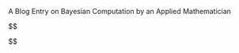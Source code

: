 ::: {.hidden}

::: {.content-visible when-format="html"}

A Blog Entry on Bayesian Computation by an Applied Mathematician

$$

\renewcommand{\P}{\operatorname{P}}\newcommand{\E}{\operatorname{E}}
\newcommand{\R}{\mathbb{R}}\newcommand{\F}{\mathcal{F}}
\newcommand{\abs}[1]{\lvert#1\rvert}\newcommand{\Abs}[1]{\left|#1\right|}\newcommand{\ABs}[1]{\biggl|#1\biggr|}\newcommand{\norm}[1]{\|#1\|}\newcommand{\Norm}[1]{\left\|#1\right\|}\newcommand{\NOrm}[1]{\biggl\|#1\biggr\|}\newcommand{\Brace}[1]{\left\{#1\right\}}\newcommand{\BRace}[1]{\biggl\{#1\biggr\}}\newcommand{\paren}[1]{\left(#1\right)}\newcommand{\Paren}[1]{\biggr(#1\biggl)}\newcommand{\brac}[1]{\langle#1\rangle}\newcommand{\Brac}[1]{\left\langle#1\right\rangle}\newcommand{\BRac}[1]{\biggl\langle#1\biggr\rangle}\newcommand{\bra}[1]{\left\langle#1\right|}\newcommand{\ket}[1]{\left|#1\right\rangle}\newcommand{\Square}[1]{\left[#1\right]}\newcommand{\SQuare}[1]{\biggl[#1\biggr]}\newcommand{\rN}{\operatorname{N}}\newcommand{\ov}[1]{\overline{#1}}\newcommand{\un}[1]{\underline{#1}}\newcommand{\wt}[1]{\widetilde{#1}}\newcommand{\wh}[1]{\widehat{#1}}\newcommand{\pp}[2]{\frac{\partial #1}{\partial #2}}\newcommand{\ppp}[3]{\frac{\partial #1}{\partial #2\partial #3}}\newcommand{\dd}[2]{\frac{d #1}{d #2}}\newcommand{\floor}[1]{\lfloor#1\rfloor}\newcommand{\Floor}[1]{\left\lfloor#1\right\rfloor}\newcommand{\ceil}[1]{\lceil#1\rceil}\newcommand{\ocinterval}[1]{(#1]}\newcommand{\cointerval}[1]{[#1)}\newcommand{\COinterval}[1]{\left[#1\right)}\newcommand{\iso}{\overset{\sim}{\to}}



\newcommand{\y}{\b{y}}\newcommand{\mi}{\,|\,}\newcommand{\Mark}{\mathrm{Mark}}
\newcommand{\argmax}{\operatorname*{argmax}}\newcommand{\argmin}{\operatorname*{argmin}}

\newcommand{\pr}{\mathrm{pr}}\newcommand{\Conv}{\operatorname{Conv}}\newcommand{\cU}{\mathcal{U}}
\newcommand{\Map}{\mathrm{Map}}\newcommand{\dom}{\mathrm{Dom}\;}\newcommand{\cod}{\mathrm{Cod}\;}\newcommand{\supp}{\mathrm{supp}\;}
\newcommand{\grad}{\operatorname{grad}}\newcommand{\rot}{\operatorname{rot}}\renewcommand{\div}{\operatorname{div}}\newcommand{\tr}{\operatorname{tr}}\newcommand{\Tr}{\operatorname{Tr}}\newcommand{\KL}{\operatorname{KL}}\newcommand{\JS}{\operatorname{JS}}\newcommand{\ESS}{\operatorname{ESS}}\newcommand{\MSE}{\operatorname{MSE}}\newcommand{\erf}{\operatorname{erf}}\newcommand{\arctanh}{\operatorname{arctanh}}\newcommand{\pl}{\operatorname{pl}}\newcommand{\minimize}{\operatorname{minimize}}\newcommand{\subjectto}{\operatorname{subject to}}\newcommand{\sinc}{\operatorname{sinc}}\newcommand{\Ent}{\operatorname{Ent}}\newcommand{\Polya}{\operatorname{Polya}}\newcommand{\Exp}{\operatorname{Exp}}\newcommand{\codim}{\operatorname{codim}}\newcommand{\sgn}{\operatorname{sgn}}\newcommand{\rank}{\operatorname{rank}}

\newcommand{\vctr}[2]{\begin{pmatrix}#1\\#2\end{pmatrix}}\newcommand{\vctrr}[3]{\begin{pmatrix}#1\\#2\\#3\end{pmatrix}}\newcommand{\mtrx}[4]{\begin{pmatrix}#1&#2\\#3&#4\end{pmatrix}}\newcommand{\smtrx}[4]{\paren{\begin{smallmatrix}#1&#2\\#3&#4\end{smallmatrix}}}\newcommand{\Ker}{\mathrm{Ker}\;}\newcommand{\Coker}{\mathrm{Coker}\;}\newcommand{\Coim}{\mathrm{Coim}\;}\newcommand{\lcm}{\mathrm{lcm}}\newcommand{\GL}{\mathrm{GL}}\newcommand{\SL}{\mathrm{SL}}\newcommand{\alt}{\mathrm{alt}}

\renewcommand{\Re}{\mathrm{Re}\;}\renewcommand{\Im}{\mathrm{Im}\,}\newcommand{\Gal}{\mathrm{Gal}}\newcommand{\PGL}{\mathrm{PGL}}\newcommand{\PSL}{\mathrm{PSL}}\newcommand{\Log}{\mathrm{Log}\,}\newcommand{\Res}{\mathrm{Res}\,}\newcommand{\on}{\mathrm{on}\;}\newcommand{\hatC}{\widehat{\C}}\newcommand{\hatR}{\hat{\R}}\newcommand{\PV}{\mathrm{P.V.}}\newcommand{\diam}{\mathrm{diam}}\newcommand{\Area}{\mathrm{Area}}\newcommand{\Lap}{\Laplace}\newcommand{\f}{\mathbf{f}}\newcommand{\cR}{\mathcal{R}}\newcommand{\const}{\mathrm{const.}}\newcommand{\Om}{\Omega}\newcommand{\Cinf}{C^\infty}\newcommand{\ep}{\epsilon}\newcommand{\dist}{\mathrm{dist}}\newcommand{\opart}{\o{\partial}}\newcommand{\Length}{\mathrm{Length}}

\newcommand{\cA}{\mathcal{A}}\newcommand{\cO}{\mathcal{O}}\newcommand{\cW}{\mathcal{W}}\renewcommand{\O}{\mathcal{O}}\renewcommand{\S}{\mathcal{S}}\newcommand{\U}{\mathcal{U}}\newcommand{\V}{\mathrm{V}}\newcommand{\N}{\mathbb{N}}\newcommand{\bN}{\mathbb{N}}\newcommand{\C}{\mathrm{C}}\newcommand{\bC}{\mathbb{C}}\newcommand{\Z}{\mathcal{Z}}\newcommand{\Q}{\mathbb{Q}}\newcommand{\bQ}{\mathbb{Q}}\newcommand{\TV}{\mathrm{TV}}\newcommand{\ORD}{\mathrm{ORD}}\newcommand{\Card}{\mathrm{Card}\,}\newcommand{\Top}{\mathrm{Top}}\newcommand{\Disc}{\mathrm{Disc}}\newcommand{\Codisc}{\mathrm{Codisc}}\newcommand{\CoDisc}{\mathrm{CoDisc}}\newcommand{\Ult}{\mathrm{Ult}}\newcommand{\ord}{\mathrm{ord}}\newcommand{\bS}{\mathbb{S}}\newcommand{\PConn}{\mathrm{PConn}}\newcommand{\mult}{\mathrm{mult}}\newcommand{\inv}{\mathrm{inv}}

\newcommand{\Der}{\mathrm{Der}}\newcommand{\osub}{\overset{\mathrm{open}}{\subset}}\newcommand{\osup}{\overset{\mathrm{open}}{\supset}}\newcommand{\al}{\alpha}\newcommand{\K}{\mathbb{K}}\newcommand{\Sp}{\mathrm{Sp}}\newcommand{\g}{\mathfrak{g}}\newcommand{\h}{\mathfrak{h}}\newcommand{\Imm}{\mathrm{Imm}}\newcommand{\Imb}{\mathrm{Imb}}\newcommand{\Gr}{\mathrm{Gr}}

\newcommand{\Ad}{\mathrm{Ad}}\newcommand{\finsupp}{\mathrm{fin\;supp}}\newcommand{\SO}{\mathrm{SO}}\newcommand{\SU}{\mathrm{SU}}\newcommand{\acts}{\curvearrowright}\newcommand{\mono}{\hookrightarrow}\newcommand{\epi}{\twoheadrightarrow}\newcommand{\Stab}{\mathrm{Stab}}\newcommand{\nor}{\mathrm{nor}}\newcommand{\T}{\mathbb{T}}\newcommand{\Aff}{\mathrm{Aff}}\newcommand{\rsup}{\triangleright}\newcommand{\subgrp}{\overset{\mathrm{subgrp}}{\subset}}\newcommand{\Ext}{\mathrm{Ext}}\newcommand{\sbs}{\subset}\newcommand{\sps}{\supset}\newcommand{\In}{\mathrm{in}\;}\newcommand{\Tor}{\mathrm{Tor}}\newcommand{\p}{\b{p}}\newcommand{\q}{\mathfrak{q}}\newcommand{\m}{\mathfrak{m}}\newcommand{\cS}{\mathcal{S}}\newcommand{\Frac}{\mathrm{Frac}\,}\newcommand{\Spec}{\mathrm{Spec}\,}\newcommand{\bA}{\mathbb{A}}\newcommand{\Sym}{\mathrm{Sym}}\newcommand{\Ann}{\mathrm{Ann}}\newcommand{\Her}{\mathrm{Her}}\newcommand{\Bil}{\mathrm{Bil}}\newcommand{\Ses}{\mathrm{Ses}}\newcommand{\FVS}{\mathrm{FVS}}

\newcommand{\Ho}{\mathrm{Ho}}\newcommand{\CW}{\mathrm{CW}}\newcommand{\lc}{\mathrm{lc}}\newcommand{\cg}{\mathrm{cg}}\newcommand{\Fib}{\mathrm{Fib}}\newcommand{\Cyl}{\mathrm{Cyl}}\newcommand{\Ch}{\mathrm{Ch}}
\newcommand{\rP}{\mathrm{P}}\newcommand{\rE}{\mathrm{E}}\newcommand{\e}{\b{e}}\renewcommand{\k}{\b{k}}\newcommand{\Christ}[2]{\begin{Bmatrix}#1\\#2\end{Bmatrix}}\renewcommand{\Vec}[1]{\overrightarrow{\mathrm{#1}}}\newcommand{\hen}[1]{\mathrm{#1}}\renewcommand{\b}[1]{\boldsymbol{#1}}

\newcommand{\Inc}{\mathrm{Inc}}\newcommand{\aInc}{\mathrm{aInc}}\newcommand{\HS}{\mathrm{HS}}\newcommand{\loc}{\mathrm{loc}}\newcommand{\Lh}{\mathrm{L.h.}}\newcommand{\Epi}{\mathrm{Epi}}\newcommand{\slim}{\mathrm{slim}}\newcommand{\Ban}{\mathrm{Ban}}\newcommand{\Hilb}{\mathrm{Hilb}}\newcommand{\Ex}{\mathrm{Ex}}\newcommand{\Co}{\mathrm{Co}}\newcommand{\sa}{\mathrm{sa}}\newcommand{\nnorm}[1]{{\left\vert\kern-0.25ex\left\vert\kern-0.25ex\left\vert #1 \right\vert\kern-0.25ex\right\vert\kern-0.25ex\right\vert}}\newcommand{\dvol}{\mathrm{dvol}}\newcommand{\Sconv}{\mathrm{Sconv}}\newcommand{\I}{\mathcal{I}}\newcommand{\nonunital}{\mathrm{nu}}\newcommand{\cpt}{\mathrm{cpt}}\newcommand{\lcpt}{\mathrm{lcpt}}\newcommand{\com}{\mathrm{com}}\newcommand{\Haus}{\mathrm{Haus}}\newcommand{\proper}{\mathrm{proper}}\newcommand{\infinity}{\mathrm{inf}}\newcommand{\TVS}{\mathrm{TVS}}\newcommand{\ess}{\mathrm{ess}}\newcommand{\ext}{\mathrm{ext}}\newcommand{\Index}{\mathrm{Index}\;}\newcommand{\SSR}{\mathrm{SSR}}\newcommand{\vs}{\mathrm{vs.}}\newcommand{\fM}{\mathfrak{M}}\newcommand{\EDM}{\mathrm{EDM}}\newcommand{\Tw}{\mathrm{Tw}}\newcommand{\fC}{\mathfrak{C}}\newcommand{\bn}{\boldsymbol{n}}\newcommand{\br}{\boldsymbol{r}}\newcommand{\Lam}{\Lambda}\newcommand{\lam}{\lambda}\newcommand{\one}{\mathbf{1}}\newcommand{\dae}{\text{-a.e.}}\newcommand{\das}{\text{-a.s.}}\newcommand{\td}{\text{-}}\newcommand{\RM}{\mathrm{RM}}\newcommand{\BV}{\mathrm{BV}}\newcommand{\normal}{\mathrm{normal}}\newcommand{\lub}{\mathrm{lub}\;}\newcommand{\Graph}{\mathrm{Graph}}\newcommand{\Ascent}{\mathrm{Ascent}}\newcommand{\Descent}{\mathrm{Descent}}\newcommand{\BIL}{\mathrm{BIL}}\newcommand{\fL}{\mathfrak{L}}\newcommand{\De}{\Delta}

\newcommand{\calA}{\mathcal{A}}\newcommand{\calB}{\mathcal{B}}\newcommand{\D}{\mathcal{D}}\newcommand{\Y}{\mathcal{Y}}\newcommand{\calC}{\mathcal{C}}\renewcommand{\ae}{\mathrm{a.e.}\;}\newcommand{\cZ}{\mathcal{Z}}\newcommand{\fF}{\mathfrak{F}}\newcommand{\fI}{\mathfrak{I}}\newcommand{\rV}{\mathrm{V}}\newcommand{\cE}{\mathcal{E}}\newcommand{\sMap}{\sigma\textrm{-}\mathrm{Map}}\newcommand{\cC}{\mathcal{C}}\newcommand{\comp}{\complement}\newcommand{\J}{\mathcal{J}}\newcommand{\sumN}[1]{\sum_{#1\in\N}}\newcommand{\cupN}[1]{\cup_{#1\in\N}}\newcommand{\capN}[1]{\cap_{#1\in\N}}\newcommand{\Sum}[1]{\sum_{#1=1}^\infty}\newcommand{\sumn}{\sum_{n=1}^\infty}\newcommand{\summ}{\sum_{m=1}^\infty}\newcommand{\sumk}{\sum_{k=1}^\infty}\newcommand{\sumi}{\sum_{i=1}^\infty}\newcommand{\sumj}{\sum_{j=1}^\infty}\newcommand{\cupn}{\cup_{n=1}^\infty}\newcommand{\capn}{\cap_{n=1}^\infty}\newcommand{\cupk}{\cup_{k=1}^\infty}\newcommand{\cupi}{\cup_{i=1}^\infty}\newcommand{\cupj}{\cup_{j=1}^\infty}\newcommand{\limn}{\lim_{n\to\infty}}\renewcommand{\L}{\mathcal{L}}\newcommand{\cL}{\mathcal{L}}\newcommand{\Cl}{\mathrm{Cl}}\newcommand{\cN}{\mathcal{N}}\newcommand{\Ae}{\textrm{-a.e.}\;}\renewcommand{\csub}{\overset{\textrm{closed}}{\subset}}\renewcommand{\csup}{\overset{\textrm{closed}}{\supset}}\newcommand{\wB}{\wt{B}}\newcommand{\cG}{\mathcal{G}}\newcommand{\Lip}{\mathrm{Lip}}\newcommand{\AC}{\mathrm{AC}}\newcommand{\Mol}{\mathrm{Mol}}

\newcommand{\Pe}{\mathrm{Pe}}\newcommand{\wR}{\wh{\mathbb{\R}}}\newcommand*{\Laplace}{\mathop{}\!\mathbin\bigtriangleup}\newcommand*{\DAlambert}{\mathop{}\!\mathbin\Box}\newcommand{\bT}{\mathbb{T}}\newcommand{\dx}{\dslash x}\newcommand{\dt}{\dslash t}\newcommand{\ds}{\dslash s}

\newcommand{\round}{\mathrm{round}}\newcommand{\cond}{\mathrm{cond}}\newcommand{\diag}{\mathrm{diag}}
\newcommand{\Adj}{\mathrm{Adj}}\newcommand{\Pf}{\mathrm{Pf}}\newcommand{\Sg}{\mathrm{Sg}}


\newcommand{\aseq}{\overset{\text{a.s.}}{=}}\newcommand{\deq}{\overset{\text{d}}{=}}\newcommand{\cV}{\mathcal{V}}\newcommand{\FM}{\mathrm{FM}}\newcommand{\KR}{\mathrm{KR}}\newcommand{\rba}{\mathrm{rba}}\newcommand{\rca}{\mathrm{rca}}\newcommand{\Prob}{\mathrm{Prob}}\newcommand{\X}{\mathcal{X}}\newcommand{\Meas}{\mathrm{Meas}}\newcommand{\as}{\;\text{a.s.}}\newcommand{\io}{\;\mathrm{i.o.}}\newcommand{\fe}{\;\text{f.e.}}\newcommand{\bF}{\mathbb{F}}\newcommand{\W}{\mathcal{W}}\newcommand{\Pois}{\mathrm{Pois}}\newcommand{\iid}{\text{i.i.d.}}\newcommand{\wconv}{\rightsquigarrow}\newcommand{\Var}{\mathrm{Var}}\newcommand{\xrightarrown}{\xrightarrow{n\to\infty}}\newcommand{\au}{\mathrm{au}}\newcommand{\cT}{\mathcal{T}}\newcommand{\wto}{\overset{\text{w}}{\to}}\newcommand{\dto}{\overset{\text{d}}{\to}}\newcommand{\sto}{\overset{\text{s}}{\to}}\newcommand{\pto}{\overset{\text{p}}{\to}}\newcommand{\mto}{\overset{\text{m}}{\to}}\newcommand{\vto}{\overset{v}{\to}}\newcommand{\Cont}{\mathrm{Cont}}\newcommand{\stably}{\mathrm{stably}}\newcommand{\Np}{\mathbb{N}^+}\newcommand{\oM}{\overline{\mathcal{M}}}\newcommand{\fP}{\mathfrak{P}}\newcommand{\sign}{\mathrm{sign}}
\newcommand{\Borel}{\mathrm{Borel}}\newcommand{\Mid}{\,|\,}\newcommand{\middleMid}{\;\middle|\;}\newcommand{\CP}{\mathrm{CP}}\newcommand{\bD}{\mathbb{D}}\newcommand{\bL}{\mathbb{L}}\newcommand{\fW}{\mathfrak{W}}\newcommand{\DL}{\mathcal{D}\mathcal{L}}\renewcommand{\r}[1]{\mathrm{#1}}\newcommand{\rC}{\mathrm{C}}\newcommand{\qqquad}{\qquad\quad}

\newcommand{\bit}{\mathrm{bit}}

\newcommand{\err}{\mathrm{err}}

\newcommand{\varparallel}{\mathbin{\!/\mkern-5mu/\!}}\newcommand{\Ri}{\mathrm{Ri}}\newcommand{\Cone}{\mathrm{Cone}}\newcommand{\Int}{\mathrm{Int}}

\newcommand{\pre}{\mathrm{pre}}\newcommand{\om}{\omega}


\newcommand{\del}{\partial}
\newcommand{\LHS}{\mathrm{LHS}}\newcommand{\RHS}{\mathrm{RHS}}\newcommand{\bnu}{\boldsymbol{\nu}}\newcommand{\interior}{\mathrm{in}\;}\newcommand{\SH}{\mathrm{SH}}\renewcommand{\v}{\boldsymbol{\nu}}\newcommand{\n}{\mathbf{n}}\newcommand{\ssub}{\Subset}\newcommand{\curl}{\mathrm{curl}}

\newcommand{\Ei}{\mathrm{Ei}}\newcommand{\sn}{\mathrm{sn}}\newcommand{\wgamma}{\widetilde{\gamma}}

\newcommand{\Ens}{\mathrm{Ens}}

\newcommand{\cl}{\mathrm{cl}}\newcommand{\x}{\boldsymbol{x}}

\newcommand{\Do}{\mathrm{Do}}\newcommand{\IV}{\mathrm{IV}}

\newcommand{\AIC}{\mathrm{AIC}}\newcommand{\mrl}{\mathrm{mrl}}\newcommand{\dotx}{\dot{x}}\newcommand{\UMV}{\mathrm{UMV}}\newcommand{\BLU}{\mathrm{BLU}}

\newcommand{\comb}[2]{\begin{pmatrix}#1\\#2\end{pmatrix}}\newcommand{\bP}{\mathbb{P}}\newcommand{\compsub}{\overset{\textrm{cpt}}{\subset}}\newcommand{\lip}{\textrm{lip}}\newcommand{\BL}{\mathrm{BL}}\newcommand{\G}{\mathbb{G}}\newcommand{\NB}{\mathrm{NB}}\newcommand{\oR}{\ov{\R}}\newcommand{\liminfn}{\liminf_{n\to\infty}}\newcommand{\limsupn}{\limsup_{n\to\infty}}\newcommand{\esssup}{\mathrm{ess.sup}}\newcommand{\asto}{\xrightarrow{\as}}\newcommand{\Cov}{\mathrm{Cov}}\newcommand{\cQ}{\mathcal{Q}}\newcommand{\VC}{\mathrm{VC}}\newcommand{\mb}{\mathrm{mb}}\newcommand{\Avar}{\mathrm{Avar}}\newcommand{\bB}{\mathbb{B}}\newcommand{\bW}{\mathbb{W}}\newcommand{\sd}{\mathrm{sd}}\newcommand{\w}[1]{\widehat{#1}}\newcommand{\bZ}{\mathbb{Z}}\newcommand{\Bernoulli}{\mathrm{Ber}}\newcommand{\Ber}{\mathrm{Ber}}\newcommand{\Mult}{\mathrm{Mult}}\newcommand{\BPois}{\mathrm{BPois}}\newcommand{\fraks}{\mathfrak{s}}\newcommand{\frakk}{\mathfrak{k}}\newcommand{\IF}{\mathrm{IF}}\newcommand{\bX}{\boldsymbol{X}}\newcommand{\bx}{\boldsymbol{x}}\newcommand{\indep}{\perp\!\!\!\perp}\newcommand{\IG}{\mathrm{IG}}\newcommand{\Levy}{\mathrm{Levy}}\newcommand{\MP}{\mathrm{MP}}\newcommand{\Hermite}{\mathrm{Hermite}}\newcommand{\Skellam}{\mathrm{Skellam}}\newcommand{\Dirichlet}{\mathrm{Dirichlet}}\renewcommand{\Beta}{\operatorname{Beta}}\newcommand{\bE}{\mathbb{E}}\newcommand{\bG}{\mathbb{G}}\newcommand{\MISE}{\mathrm{MISE}}\newcommand{\logit}{\mathtt{logit}}\newcommand{\expit}{\mathtt{expit}}\newcommand{\cK}{\mathcal{K}}\newcommand{\dl}{\dot{l}}\newcommand{\dotp}{\dot{p}}\newcommand{\wl}{\wt{l}}\newcommand{\Gauss}{\mathrm{Gauss}}\newcommand{\fA}{\mathfrak{A}}\newcommand{\under}{\mathrm{under}\;}\newcommand{\whtheta}{\wh{\theta}}\newcommand{\Em}{\mathrm{Em}}\newcommand{\ztheta}{{\theta_0}}
\newcommand{\rO}{\mathrm{O}}\newcommand{\Bin}{\mathrm{Bin}}\newcommand{\rW}{\mathrm{W}}\newcommand{\rG}{\mathrm{G}}\newcommand{\rB}{\mathrm{B}}\newcommand{\rU}{\mathrm{U}}\newcommand{\HG}{\mathrm{HG}}\newcommand{\GAMMA}{\mathrm{Gamma}}\newcommand{\Cauchy}{\mathrm{Cauchy}}\newcommand{\rt}{\mathrm{t}}\newcommand{\rF}{\mathrm{F}}
\newcommand{\FE}{\mathrm{FE}}\newcommand{\bV}{\boldsymbol{V}}\newcommand{\GLS}{\mathrm{GLS}}\newcommand{\be}{\boldsymbol{e}}\newcommand{\POOL}{\mathrm{POOL}}\newcommand{\GMM}{\mathrm{GMM}}\newcommand{\MM}{\mathrm{MM}}\newcommand{\SSIV}{\mathrm{SSIV}}\newcommand{\JIV}{\mathrm{JIV}}\newcommand{\AR}{\mathrm{AR}}\newcommand{\ILS}{\mathrm{ILS}}\newcommand{\SLS}{\mathrm{SLS}}\newcommand{\LIML}{\mathrm{LIML}}

\newcommand{\Rad}{\mathrm{Rad}}\newcommand{\bY}{\boldsymbol{Y}}\newcommand{\pone}{{(1)}}\newcommand{\ptwo}{{(2)}}\newcommand{\ps}[1]{{(#1)}}\newcommand{\fsub}{\overset{\text{finite}}{\subset}}


\newcommand{\varlim}{\varprojlim}\newcommand{\Hom}{\mathrm{Hom}}\newcommand{\Iso}{\mathrm{Iso}}\newcommand{\Mor}{\mathrm{Mor}}\newcommand{\Isom}{\mathrm{Isom}}\newcommand{\Aut}{\mathrm{Aut}}\newcommand{\End}{\mathrm{End}}\newcommand{\op}{\mathrm{op}}\newcommand{\ev}{\mathrm{ev}}\newcommand{\Ob}{\mathrm{Ob}}\newcommand{\Ar}{\mathrm{Ar}}\newcommand{\Arr}{\mathrm{Arr}}\newcommand{\Set}{\mathrm{Set}}\newcommand{\Grp}{\mathrm{Grp}}\newcommand{\Cat}{\mathrm{Cat}}\newcommand{\Mon}{\mathrm{Mon}}\newcommand{\Ring}{\mathrm{Ring}}\newcommand{\CRing}{\mathrm{CRing}}\newcommand{\Ab}{\mathrm{Ab}}\newcommand{\Pos}{\mathrm{Pos}}\newcommand{\Vect}{\mathrm{Vect}}\newcommand{\FinVect}{\mathrm{FinVect}}\newcommand{\FinSet}{\mathrm{FinSet}}\newcommand{\FinMeas}{\mathrm{FinMeas}}\newcommand{\OmegaAlg}{\Omega\text{-}\mathrm{Alg}}\newcommand{\OmegaEAlg}{(\Omega,E)\text{-}\mathrm{Alg}}\newcommand{\Fun}{\mathrm{Fun}}\newcommand{\Func}{\mathrm{Func}}

\newcommand{\Stoch}{\mathrm{Stoch}}\newcommand{\FinStoch}{\mathrm{FinStoch}}\newcommand{\Copy}{\mathrm{copy}}\newcommand{\Delete}{\mathrm{delete}}
\newcommand{\Bool}{\mathrm{Bool}}\newcommand{\CABool}{\mathrm{CABool}}\newcommand{\CompBoolAlg}{\mathrm{CompBoolAlg}}\newcommand{\BoolAlg}{\mathrm{BoolAlg}}\newcommand{\BoolRng}{\mathrm{BoolRng}}\newcommand{\HeytAlg}{\mathrm{HeytAlg}}\newcommand{\CompHeytAlg}{\mathrm{CompHeytAlg}}\newcommand{\Lat}{\mathrm{Lat}}\newcommand{\CompLat}{\mathrm{CompLat}}\newcommand{\SemiLat}{\mathrm{SemiLat}}\newcommand{\Stone}{\mathrm{Stone}}\newcommand{\Mfd}{\mathrm{Mfd}}\newcommand{\LieAlg}{\mathrm{LieAlg}}
\newcommand{\Op}{\mathrm{Op}}
\newcommand{\Sh}{\mathrm{Sh}}
\newcommand{\Diff}{\mathrm{Diff}}
\newcommand{\B}{\mathcal{B}}\newcommand{\cB}{\mathcal{B}}\newcommand{\Span}{\mathrm{Span}}\newcommand{\Corr}{\mathrm{Corr}}\newcommand{\Decat}{\mathrm{Decat}}\newcommand{\Rep}{\mathrm{Rep}}\newcommand{\Grpd}{\mathrm{Grpd}}\newcommand{\sSet}{\mathrm{sSet}}\newcommand{\Mod}{\mathrm{Mod}}\newcommand{\SmoothMnf}{\mathrm{SmoothMnf}}\newcommand{\coker}{\mathrm{coker}}\newcommand{\Ord}{\mathrm{Ord}}\newcommand{\eq}{\mathrm{eq}}\newcommand{\coeq}{\mathrm{coeq}}\newcommand{\act}{\mathrm{act}}

\newcommand{\apf}{\mathrm{apf}}\newcommand{\opt}{\mathrm{opt}}\newcommand{\IS}{\mathrm{IS}}\newcommand{\IR}{\mathrm{IR}}\newcommand{\iidsim}{\overset{\text{i.i.d.}}{\sim}}\newcommand{\propt}{\,\propto\,}\newcommand{\bM}{\mathbb{M}}\newcommand{\cX}{\mathcal{X}}\newcommand{\cY}{\mathcal{Y}}\newcommand{\cP}{\mathcal{P}}\newcommand{\ola}[1]{\overleftarrow{#1}}

\renewcommand{\iff}{\;\mathrm{iff}\;}
\newcommand{\False}{\mathrm{False}}\newcommand{\True}{\mathrm{True}}
\newcommand{\otherwise}{\mathrm{otherwise}}
\newcommand{\suchthat}{\;\mathrm{s.t.}\;}

\newcommand{\cM}{\mathcal{M}}\newcommand{\M}{\mathbb{M}}\newcommand{\cF}{\mathcal{F}}\newcommand{\cD}{\mathcal{D}}\newcommand{\fX}{\mathfrak{X}}\newcommand{\fY}{\mathfrak{Y}}\newcommand{\fZ}{\mathfrak{Z}}\renewcommand{\H}{\mathcal{H}}\newcommand{\cH}{\mathcal{H}}\newcommand{\fH}{\mathfrak{H}}\newcommand{\bH}{\mathbb{H}}\newcommand{\id}{\mathrm{id}}\newcommand{\A}{\mathcal{A}}
\newcommand{\lmd}{\lambda}
\newcommand{\Lmd}{\Lambda}
\newcommand{\cI}{\mathcal{I}}

\newcommand{\Lrarrow}{\;\;\Leftrightarrow\;\;}
\DeclareMathOperator{\des}{des}
\DeclareMathOperator{\nd}{nd}
\DeclareMathOperator{\dsep}{d-sep}
\DeclareMathOperator{\sep}{sep}
\newcommand{\rLL}{\mathrm{LL}}\newcommand{\HT}{\mathrm{HT}}\newcommand{\PS}{\mathrm{PS}}\newcommand{\rI}{\mathrm{I}}
$$

:::

:::